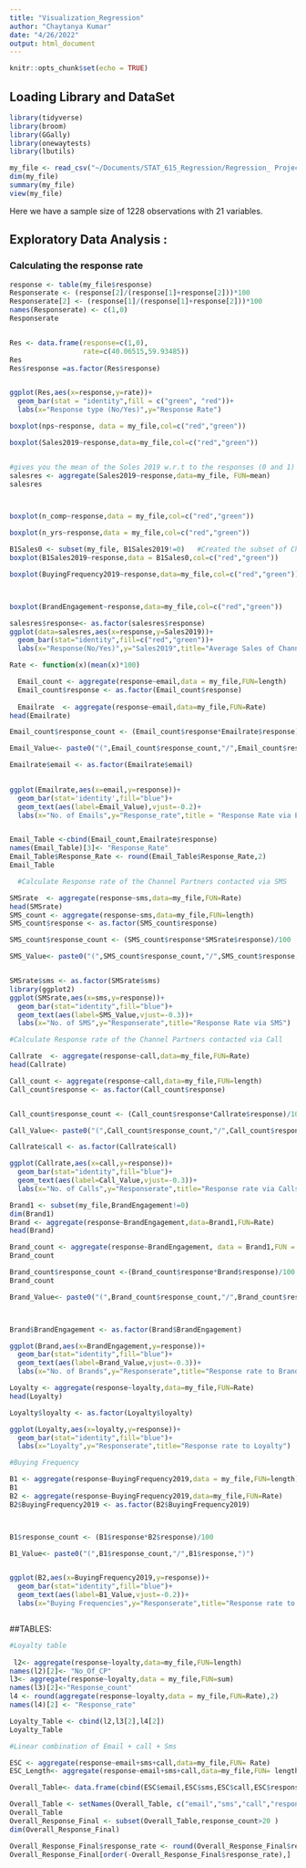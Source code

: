 ```yaml
---
title: "Visualization_Regression"
author: "Chaytanya Kumar"
date: "4/26/2022"
output: html_document
---
```


```r
knitr::opts_chunk$set(echo = TRUE)
```

## Loading Library and DataSet

```r
library(tidyverse)
library(broom)
library(GGally)
library(onewaytests)
library(lbutils)
```


```r
my_file <- read_csv("~/Documents/STAT_615_Regression/Regression_ Project/DataSet_final.csv")
dim(my_file)
summary(my_file)
view(my_file)
```
Here we have a sample size of 1228 observations with 21 variables.


## Exploratory Data Analysis : 

### Calculating the response rate 

```r

response <- table(my_file$response)
Responserate <- (response[2]/(response[1]+response[2]))*100
Responserate[2] <- (response[1]/(response[1]+response[2]))*100
names(Responserate) <- c(1,0)
Responserate


Res <- data.frame(response=c(1,0),
                  rate=c(40.06515,59.93485))
Res
Res$response =as.factor(Res$response)


ggplot(Res,aes(x=response,y=rate))+ 
  geom_bar(stat = "identity",fill = c("green", "red"))+
  labs(x="Response type (No/Yes)",y="Response Rate")

```
```r
boxplot(nps~response, data = my_file,col=c("red","green"))

boxplot(Sales2019~response,data=my_file,col=c("red","green"))


#gives you the mean of the Soles 2019 w.r.t to the responses (0 and 1)
salesres <- aggregate(Sales2019~response,data=my_file, FUN=mean)
salesres



boxplot(n_comp~response,data = my_file,col=c("red","green"))

boxplot(n_yrs~response,data = my_file,col=c("red","green"))

```

```r
B1Sales0 <- subset(my_file, B1Sales2019!=0)   #Created the subset of Channel Partners who have purchased B1 product
boxplot(B1Sales2019~response,data = B1Sales0,col=c("red","green"))

```

```r

boxplot(BuyingFrequency2019~response,data=my_file,col=c("red","green"))



boxplot(BrandEngagement~response,data=my_file,col=c("red","green"))

```

```r
salesres$response<- as.factor(salesres$response)
ggplot(data=salesres,aes(x=response,y=Sales2019))+
  geom_bar(stat="identity",fill=c("red","green"))+
  labs(x="Response(No/Yes)",y="Sales2019",title="Average Sales of Channel Partners")

```



```r
Rate <- function(x)(mean(x)*100)

  Email_count <- aggregate(response~email,data = my_file,FUN=length)
  Email_count$response <- as.factor(Email_count$response)
  
  Emailrate  <- aggregate(response~email,data=my_file,FUN=Rate)
head(Emailrate)

Email_count$response_count <- (Email_count$response*Emailrate$response)/100

Email_Value<- paste0("(",Email_count$response_count,"/",Email_count$response,")")

Emailrate$email <- as.factor(Emailrate$email)

 
ggplot(Emailrate,aes(x=email,y=response))+
  geom_bar(stat='identity',fill="blue")+
  geom_text(aes(label=Email_Value),vjust=-0.2)+
  labs(x="No. of Emails",y="Response_rate",title = "Response Rate via Email")


Email_Table <-cbind(Email_count,Emailrate$response)
names(Email_Table)[3]<- "Response_Rate"
Email_Table$Response_Rate <- round(Email_Table$Response_Rate,2)
Email_Table


```


```r


  #Calculate Response rate of the Channel Partners contacted via SMS  

SMSrate  <- aggregate(response~sms,data=my_file,FUN=Rate)
head(SMSrate)
SMS_count <- aggregate(response~sms,data=my_file,FUN=length)
SMS_count$response <- as.factor(SMS_count$response)

SMS_count$response_count <- (SMS_count$response*SMSrate$response)/100

SMS_Value<- paste0("(",SMS_count$response_count,"/",SMS_count$response,")")


SMSrate$sms <- as.factor(SMSrate$sms)
library(ggplot2)
ggplot(SMSrate,aes(x=sms,y=response))+
  geom_bar(stat="identity",fill="blue")+
  geom_text(aes(label=SMS_Value,vjust=-0.3))+
  labs(x="No. of SMS",y="Responserate",title="Response Rate via SMS")

```


```r
#Calculate Response rate of the Channel Partners contacted via Call

Callrate  <- aggregate(response~call,data=my_file,FUN=Rate)
head(Callrate)

Call_count <- aggregate(response~call,data=my_file,FUN=length)
Call_count$response <- as.factor(Call_count$response)


Call_count$response_count <- (Call_count$response*Callrate$response)/100

Call_Value<- paste0("(",Call_count$response_count,"/",Call_count$response,")")

Callrate$call <- as.factor(Callrate$call)

ggplot(Callrate,aes(x=call,y=response))+
  geom_bar(stat="identity",fill="blue")+
  geom_text(aes(label=Call_Value,vjust=-0.3))+
  labs(x="No. of Calls",y="Responserate",title="Response rate via Calls")


```


```r

Brand1 <- subset(my_file,BrandEngagement!=0)
dim(Brand1)
Brand <- aggregate(response~BrandEngagement,data=Brand1,FUN=Rate)
head(Brand)

Brand_count <- aggregate(response~BrandEngagement, data = Brand1,FUN = length)
Brand_count

Brand_count$response_count <-(Brand_count$response*Brand$response)/100
Brand_count

Brand_Value<- paste0("(",Brand_count$response_count,"/",Brand_count$response,")")



Brand$BrandEngagement <- as.factor(Brand$BrandEngagement)

ggplot(Brand,aes(x=BrandEngagement,y=response))+
  geom_bar(stat="identity",fill="blue")+
  geom_text(aes(label=Brand_Value,vjust=-0.3))+
  labs(x="No. of Brands",y="Responserate",title="Response rate to BrandEngagement")
```

```r

Loyalty <- aggregate(response~loyalty,data=my_file,FUN=Rate)
head(Loyalty)

Loyalty$loyalty <- as.factor(Loyalty$loyalty)

ggplot(Loyalty,aes(x=loyalty,y=response))+
  geom_bar(stat="identity",fill="blue")+
  labs(x="Loyalty",y="Responserate",title="Response rate to Loyalty")


```

```r

#Buying Frequency

B1 <- aggregate(response~BuyingFrequency2019,data = my_file,FUN=length)
B1
B2 <- aggregate(response~BuyingFrequency2019,data=my_file,FUN=Rate)
B2$BuyingFrequency2019 <- as.factor(B2$BuyingFrequency2019)



B1$response_count <- (B1$response*B2$response)/100

B1_Value<- paste0("(",B1$response_count,"/",B1$response,")")


ggplot(B2,aes(x=BuyingFrequency2019,y=response))+
  geom_bar(stat="identity",fill="blue")+
  geom_text(aes(label=B1_Value,vjust=-0.2))+
  labs(x="Buying Frequencies",y="Responserate",title="Response rate to BuyingFrequency")



```


##TABLES:

```r

#Loyalty table
 
 l2<- aggregate(response~loyalty,data=my_file,FUN=length)
names(l2)[2]<- "No_Of_CP"
l3<- aggregate(response~loyalty,data = my_file,FUN=sum)
names(l3)[2]<-"Response_count"
l4 <- round(aggregate(response~loyalty,data = my_file,FUN=Rate),2)
names(l4)[2] <- "Response_rate"

Loyalty_Table <- cbind(l2,l3[2],l4[2])
Loyalty_Table

```



```r



#Linear combination of Email + call + Sms

ESC <- aggregate(response~email+sms+call,data=my_file,FUN= Rate)
ESC_Length<- aggregate(response~email+sms+call,data=my_file,FUN= length)

Overall_Table<- data.frame(cbind(ESC$email,ESC$sms,ESC$call,ESC$response,ESC_Length$response))

Overall_Table <- setNames(Overall_Table, c("email","sms","call","response_rate","response_count"))
Overall_Table
Overall_Response_Final <- subset(Overall_Table,response_count>20 )
dim(Overall_Response_Final)

Overall_Response_Final$response_rate <- round(Overall_Response_Final$response_rate,2)
Overall_Response_Final[order(-Overall_Response_Final$response_rate),]


```


